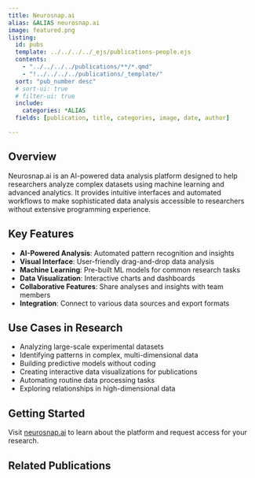 ```yaml
---
title: Neurosnap.ai
alias: &ALIAS neurosnap.ai
image: featured.png
listing:
  id: pubs
  template: ../../../../_ejs/publications-people.ejs 
  contents: 
    - "../../../../publications/**/*.qmd"
    - "!../../../../publications/_template/"
  sort: "pub_number desc"
  # sort-ui: true
  # filter-ui: true
  include:
    categories: *ALIAS
  fields: [publication, title, categories, image, date, author]

---
```


## Overview

Neurosnap.ai is an AI-powered data analysis platform designed to help researchers analyze complex datasets using machine learning and advanced analytics. It provides intuitive interfaces and automated workflows to make sophisticated data analysis accessible to researchers without extensive programming experience.

## Key Features

- **AI-Powered Analysis**: Automated pattern recognition and insights
- **Visual Interface**: User-friendly drag-and-drop data analysis
- **Machine Learning**: Pre-built ML models for common research tasks
- **Data Visualization**: Interactive charts and dashboards
- **Collaborative Features**: Share analyses and insights with team members
- **Integration**: Connect to various data sources and export formats

## Use Cases in Research

- Analyzing large-scale experimental datasets
- Identifying patterns in complex, multi-dimensional data
- Building predictive models without coding
- Creating interactive data visualizations for publications
- Automating routine data processing tasks
- Exploring relationships in high-dimensional data

## Getting Started

Visit [neurosnap.ai](https://www.neurosnap.ai) to learn about the platform and request access for your research.

## Related Publications

:::{#pubs}
:::